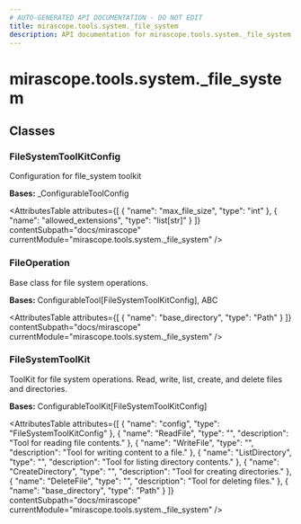 ```yaml
---
# AUTO-GENERATED API DOCUMENTATION - DO NOT EDIT
title: mirascope.tools.system._file_system
description: API documentation for mirascope.tools.system._file_system
---
```


# mirascope.tools.system._file_system

<ApiType type="Module" />

## Classes

### FileSystemToolKitConfig

<ApiType type="Class" />

Configuration for file_system toolkit

**Bases:** _ConfigurableToolConfig

<AttributesTable
  attributes={[
  {
    "name": "max_file_size",
    "type": "int"
  },
  {
    "name": "allowed_extensions",
    "type": "list[str]"
  }
]}
  contentSubpath="docs/mirascope"
  currentModule="mirascope.tools.system._file_system"
/>


### FileOperation

<ApiType type="Class" />

Base class for file system operations.

**Bases:** ConfigurableTool[FileSystemToolKitConfig], ABC

<AttributesTable
  attributes={[
  {
    "name": "base_directory",
    "type": "Path"
  }
]}
  contentSubpath="docs/mirascope"
  currentModule="mirascope.tools.system._file_system"
/>


### FileSystemToolKit

<ApiType type="Class" />

ToolKit for file system operations.
Read, write, list, create, and delete files and directories.

**Bases:** ConfigurableToolKit[FileSystemToolKitConfig]

<AttributesTable
  attributes={[
  {
    "name": "config",
    "type": "FileSystemToolKitConfig"
  },
  {
    "name": "ReadFile",
    "type": "",
    "description": "Tool for reading file contents."
  },
  {
    "name": "WriteFile",
    "type": "",
    "description": "Tool for writing content to a file."
  },
  {
    "name": "ListDirectory",
    "type": "",
    "description": "Tool for listing directory contents."
  },
  {
    "name": "CreateDirectory",
    "type": "",
    "description": "Tool for creating directories."
  },
  {
    "name": "DeleteFile",
    "type": "",
    "description": "Tool for deleting files."
  },
  {
    "name": "base_directory",
    "type": "Path"
  }
]}
  contentSubpath="docs/mirascope"
  currentModule="mirascope.tools.system._file_system"
/>



